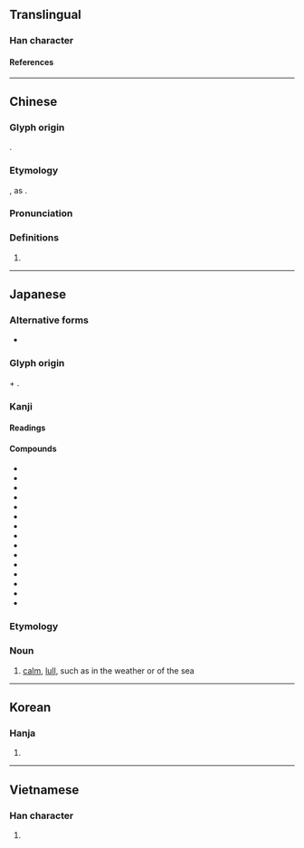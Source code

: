 {{character info}}
==Translingual==

===Han character===
{{Han char|rn=16|rad=几|as=04|sn=6|four=|canj=HNYLM|ids=⿵⺇止}}

====References====
{{Han ref|kx=0134.121|dkj=01758|dj=0299.260|hdz=10277.021|uh=51EA}}

----

==Chinese==
{{zh-forms}}

===Glyph origin===
{{obor|zh|ja|凪|tr=nagi}}.

===Etymology===
{{spelling pronunciation|zh}}, as {{zh-l|止}}.

===Pronunciation===
{{zh-pron
|m=zhǐ
|c=zi2
|w=2tsr
|cat=
}}

===Definitions===
{{zh-hanzi}}

# {{n-g|Used in Japanese names.}}

----

==Japanese==

===Alternative forms===
* {{ja-r|和ぎ|なぎ}}

===Glyph origin===
{{m|ja|⺇|pos=the outer component of {{m|ja|風}} "wind"}} + {{m|ja|止|t=to stop}}.

===Kanji===
{{ja-kanji|grade=|rs=几04}}

====Readings====
{{ja-readings
|on=
|kun=な-ぐ, なぎ-
}}

====Compounds====
{{der-top|Compounds}}
* {{ja-r|朝%凪|あさ%なぎ}}
* {{ja-r|油%凪|あぶら%なぎ}}
* {{ja-r|磯%凪|いそ%なぎ}}
* {{ja-r|浦%凪|うら%なぎ}}
* {{ja-r|べた凪|べたなぎ}}
* {{ja-r|御%講%凪|お%こう%なぎ}}
* {{ja-r|寒%凪|かん%なぎ}}
* {{ja-r|小%春%凪|こ%はる%なぎ}}
* {{ja-r|風%凪|かざ%なぎ}}
* {{ja-r|巣%入り凪|す%いりなぎ}}
* {{ja-r|土%用%凪|ど%よう%なぎ}}
* {{ja-r|初%凪|はつ%なぎ}}
* {{ja-r|冬%凪|ふゆ%なぎ}}
* {{ja-r|夕%凪|ゆう%なぎ}}
* {{ja-r|夜%凪|よ%なぎ}}
{{der-bottom}}

===Etymology===
{{ja-kanjitab|なぎ|yomi=k}}

===Noun===
{{ja-noun|なぎ}}

# [[calm]], [[lull]], such as in the weather or of the sea

----

==Korean==

===Hanja===
{{ko-hanja|hangeul=[[지]]|rv=ji|mr=chi}}

# {{rfdef|ko|sort=几04}}

----

==Vietnamese==

===Han character===
{{vi-readings|reading=[[chỉ]]|rs=几04}}

# {{rfdef|vi|sort=几04}}
